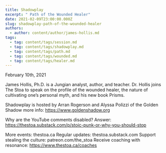 ```yaml
---
title: Shadowplay
excerpt: " Path of the Wounded Healer"
date: 2021-02-09T23:00:00.000Z
slug: shadowplay-path-of-the-wounded-healer
authors:
  - author: content/author/james-hollis.md
tags:
  - tag: content/tags/session.md
  - tag: content/tags/shadowplay.md
  - tag: content/tags/path.md
  - tag: content/tags/wounded.md
  - tag: content/tags/healer.md
---
```


February 10th, 2021

James Hollis, Ph.D. is a Jungian analyst, author, and teacher. Dr. Hollis joins The Stoa to speak on the profile of the wounded healer, the nature of cultivating one’s personal myth, and his new book Prisms.

Shadowplay is hosted by Arran Rogerson and Alyssa Polizzi of the Golden Shadow more info: https://www.goldenshadow.org

Why are the YouTube comments disabled? Answer: https://thestoa.substack.com/p/stoic-punk-or-why-you-should-stop

More events: thestoa.ca
Regular updates: thestoa.substack.com
Support stealing the culture: patreon.com/the_stoa
Receive coaching with resonance: https://www.thestoa.ca/coaches
